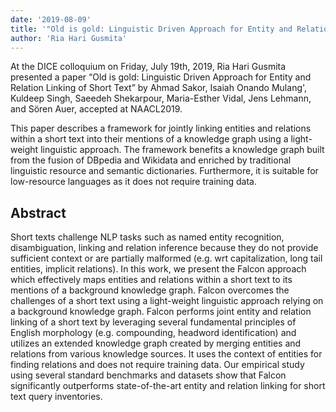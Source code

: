 ```yaml
---
date: '2019-08-09'
title: '"Old is gold: Linguistic Driven Approach for Entity and Relation Linking of Short Text"'
author: 'Ria Hari Gusmita'
---
```


At the DICE colloquium on Friday, July 19th, 2019, Ria Hari Gusmita presented a paper “Old is gold: Linguistic Driven Approach for Entity and Relation Linking of Short Text”  by Ahmad Sakor, Isaiah Onando Mulang', Kuldeep Singh, Saeedeh Shekarpour, Maria-Esther Vidal, Jens Lehmann, and Sören Auer, accepted at NAACL2019.

This paper describes a framework for jointly linking entities and relations within a short text into their mentions of a knowledge graph using a light-weight linguistic approach. The framework benefits a knowledge graph built from the fusion of DBpedia and Wikidata and enriched by traditional linguistic resource and semantic dictionaries. Furthermore, it is suitable for low-resource languages as it does not require training data.

## Abstract

Short texts challenge NLP tasks such as named entity recognition, disambiguation, linking and relation inference because they do not provide sufficient context or are partially malformed (e.g. wrt capitalization, long tail entities, implicit relations). In this work, we present the Falcon approach which effectively maps entities and relations within a short text to its mentions of a background knowledge graph. Falcon overcomes the challenges of a short text using a light-weight linguistic approach relying on a background knowledge graph. Falcon performs joint entity and relation linking of a short text by leveraging several fundamental principles of English morphology (e.g. compounding, headword identification) and utilizes an extended knowledge graph created by merging entities and relations from various knowledge sources. It uses the context of entities for finding relations and does not require training data. Our empirical study using several standard benchmarks and datasets show that Falcon significantly outperforms state-of-the-art entity and relation linking for short text query inventories.
